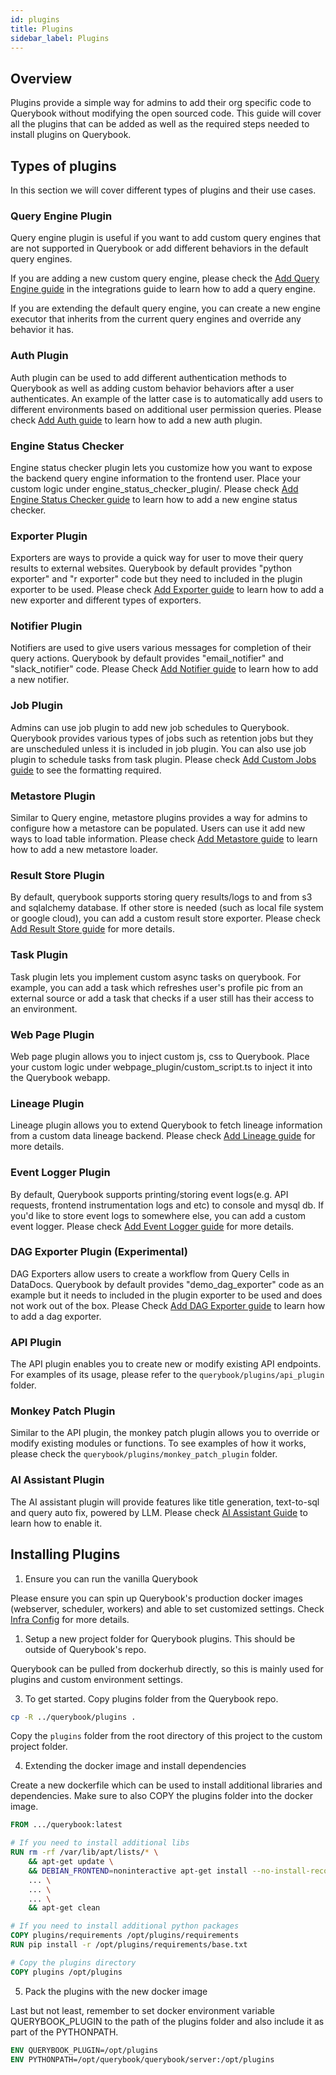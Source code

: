 ```yaml
---
id: plugins
title: Plugins
sidebar_label: Plugins
---
```


## Overview

Plugins provide a simple way for admins to add their org specific code to Querybook without modifying the open sourced code. This guide will cover all the plugins that can be added as well as the required steps needed to install plugins on Querybook.

## Types of plugins

In this section we will cover different types of plugins and their use cases.

### Query Engine Plugin

Query engine plugin is useful if you want to add custom query engines that are not supported in Querybook or add different behaviors in the default query engines.

If you are adding a new custom query engine, please check the [Add Query Engine guide](./add_query_engine.mdx) in the integrations guide to learn how to add a query engine.

If you are extending the default query engine, you can create a new engine executor that inherits from the current query engines and override any behavior it has.

### Auth Plugin

Auth plugin can be used to add different authentication methods to Querybook as well as adding custom behavior behaviors after a user authenticates. An example of the latter case is to automatically add users to different environments based on additional user permission queries. Please check [Add Auth guide](./add_auth.mdx) to learn how to add a new auth plugin.

### Engine Status Checker

Engine status checker plugin lets you customize how you want to expose the backend query engine information to the frontend user. Place your custom logic under engine_status_checker_plugin/. Please check [Add Engine Status Checker guide](./add_engine_status_checker.mdx) to learn how to add a new engine status checker.

### Exporter Plugin

Exporters are ways to provide a quick way for user to move their query results to external websites. Querybook by default provides "python exporter" and "r exporter" code but they need to included in the plugin exporter to be used. Please check [Add Exporter guide](./add_exporter.mdx) to learn how to add a new exporter and different types of exporters.

### Notifier Plugin

Notifiers are used to give users various messages for completion of their query actions. Querybook by default provides "email_notifier" and "slack_notifier" code. Please Check [Add Notifier guide](./add_notifier.mdx) to learn how to add a new notifier.

### Job Plugin

Admins can use job plugin to add new job schedules to Querybook. Querybook provides various types of jobs such as retention jobs but they are unscheduled unless it is included in job plugin. You can also use job plugin to schedule tasks from task plugin. Please check [Add Custom Jobs guide](./add_custom_jobs.mdx) to see the formatting required.

### Metastore Plugin

Similar to Query engine, metastore plugins provides a way for admins to configure how a metastore can be populated. Users can use it add new ways to load table information. Please check [Add Metastore guide](./add_metastore.mdx) to learn how to add a new metastore loader.

### Result Store Plugin

By default, querybook supports storing query results/logs to and from s3 and sqlalchemy database. If other store is needed (such as local file system or google cloud), you can add a custom result store exporter. Please check [Add Result Store guide](./add_result_store.mdx) for more details.

### Task Plugin

Task plugin lets you implement custom async tasks on querybook. For example, you can add a task which refreshes user's profile pic from an external source or add a task that checks if a user still has their access to an environment.

### Web Page Plugin

Web page plugin allows you to inject custom js, css to Querybook. Place your custom logic under webpage_plugin/custom_script.ts to inject it into the Querybook webapp.

### Lineage Plugin

Lineage plugin allows you to extend Querybook to fetch lineage information from a custom data lineage backend. Please check [Add Lineage guide](./add_lineage.mdx) for more details.

### Event Logger Plugin

By default, Querybook supports printing/storing event logs(e.g. API requests, frontend instrumentation logs and etc) to console and mysql db. If you'd like to store event logs to somewhere else, you can add a custom event logger. Please check [Add Event Logger guide](./add_event_logger.mdx) for more details.

### DAG Exporter Plugin (Experimental)

DAG Exporters allow users to create a workflow from Query Cells in DataDocs. Querybook by default provides "demo_dag_exporter" code as an example but it needs to included in the plugin exporter to be used and does not work out of the box. Please Check [Add DAG Exporter guide](./add_dag_exporter.mdx) to learn how to add a dag exporter.

### API Plugin

The API plugin enables you to create new or modify existing API endpoints. For examples of its usage, please refer to the `querybook/plugins/api_plugin` folder.

### Monkey Patch Plugin

Similar to the API plugin, the monkey patch plugin allows you to override or modify existing modules or functions. To see examples of how it works, please check the `querybook/plugins/monkey_patch_plugin` folder.

### AI Assistant Plugin

The AI assistant plugin will provide features like title generation, text-to-sql and query auto fix, powered by LLM. Please check [AI Assistant Guide](./add_ai_assistant.mdx) to learn how to enable it.

## Installing Plugins

1. Ensure you can run the vanilla Querybook

Please ensure you can spin up Querybook's production docker images (webserver, scheduler, workers) and able to set customized settings. Check [Infra Config](../configurations/infra_config.mdx) for more details.

1. Setup a new project folder for Querybook plugins. This should be outside of Querybook's repo.

Querybook can be pulled from dockerhub directly, so this is mainly used for plugins and custom environment settings.

3. To get started. Copy plugins folder from the Querybook repo.

```sh
cp -R ../querybook/plugins .
```

Copy the `plugins` folder from the root directory of this project to the custom project folder.

4. Extending the docker image and install dependencies

Create a new dockerfile which can be used to install additional libraries and dependencies. Make sure to also COPY the plugins folder into the docker image.

```Dockerfile
FROM .../querybook:latest

# If you need to install additional libs
RUN rm -rf /var/lib/apt/lists/* \
    && apt-get update \
    && DEBIAN_FRONTEND=noninteractive apt-get install --no-install-recommends -y \
    ... \
    ... \
    ... \
    && apt-get clean

# If you need to install additional python packages
COPY plugins/requirements /opt/plugins/requirements
RUN pip install -r /opt/plugins/requirements/base.txt

# Copy the plugins directory
COPY plugins /opt/plugins
```

5. Pack the plugins with the new docker image

Last but not least, remember to set docker environment variable QUERYBOOK_PLUGIN to the path of the plugins folder and also include it as part of the PYTHONPATH.

```Dockerfile
ENV QUERYBOOK_PLUGIN=/opt/plugins
ENV PYTHONPATH=/opt/querybook/querybook/server:/opt/plugins
```
